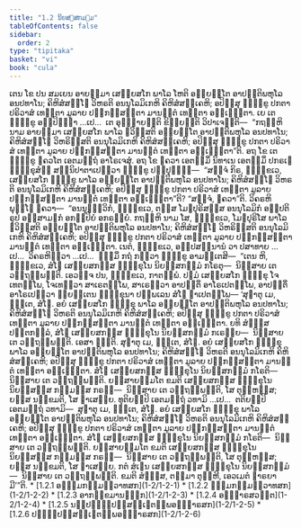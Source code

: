 ```yaml
---
title: "1.2 ນິຍສ຺ສກມ຺ມ"
tableOfContents: false
sidebar:
  order: 2
type: "tipitaka"
basket: "vi"
book: "cula"
---
```



<DynamicBreadcrumb />

<Division number="11" book="cula">

<Paragraph number="61" book="cula">
ເຕນ ໂຂ ປນ ສມເຍນ ອາຍສ຺ມາ ເສຍ຺ຍສໂກ ພາໂລ ໂຫຕິ ອພ຺ຍຕ຺ໂຕ ອາປຕ຺ຕິພຫຸໂລ ອນປທາໂນ; ຄິຫິສໍສຏ຺ໂຐ ວິຫຣຕິ ອນນຸໂລມິເກຫິ ຄິຫິສໍສຄ຺ເຄຫິ; ອປິສ຺ສຸ ຠິກ຺ຂູ ປກຕາ ປຣິວາສໍ ເທນ຺ຕາ ມູລາຍ ປຏິກສ຺ສນ຺ຕາ ມານຕ຺ຕໍ ເທນ຺ຕາ ອພ຺ເຠນ຺ຕາ. ເຍ ເຕ ຠິກ຺ຂູ ອປ຺ປິຈ຺ຉາ …ເປ…  ເຕ ອຸຊ຺ຌາຍນ຺ຕິ ຂິຍ຺ຍນ຺ຕິ ວິປາເຈນ຺ຕິ—  “ກຖຎ຺ຫິ ນາມ ອາຍສ຺ມາ ເສຍ຺ຍສໂກ ພາໂລ ຠວິສ຺ສຕິ ອພ຺ຍຕ຺ໂຕ ອາປຕ຺ຕິພຫຸໂລ ອນປທາໂນ; ຄິຫິສໍສຏ຺ໂຐ ວິຫຣິສ຺ສຕິ ອນນຸໂລມິເກຫິ ຄິຫິສໍສຄ຺ເຄຫິ; ອປິສ຺ສຸ ຠິກ຺ຂູ ປກຕາ ປຣິວາສໍ ເທນ຺ຕາ ມູລາຍ ປຏິກສ຺ສນ຺ຕາ ມານຕ຺ຕໍ ເທນ຺ຕາ ອພ຺ເຠນ຺ຕາ”ຕິ. ອຖ ໂຂ ເຕ ຠິກ຺ຂູ ຠຄວໂຕ ເອຕມຕ຺ຖໍ ອາໂຣເຈສຸໍ.


</Paragraph>

<Paragraph number="62" book="cula">
ອຖ ໂຂ ຠຄວາ ເອຕສ຺ມິໍ ນິທາເນ ເອຕສ຺ມິໍ ປກຣເຓ ຠິກ຺ຂຸສໍຆໍ ສນ຺ນິປາຕາເປຕ຺ວາ ຠິກ຺ຂູ ປຏິປຸຈ຺ຉິ—  “ສຈ຺ຈໍ ກິຣ, ຠິກ຺ຂເວ, ເສຍ຺ຍສໂກ ຠິກ຺ຂຸ ພາໂລ ອພ຺ຍຕ຺ໂຕ ອາປຕ຺ຕິພຫຸໂລ ອນປທາໂນ; ຄິຫິສໍສຏ຺ໂຐ ວິຫຣຕິ ອນນຸໂລມິເກຫິ ຄິຫິສໍສຄ຺ເຄຫິ; ອປິສ຺ສຸ ຠິກ຺ຂູ ປກຕາ ປຣິວາສໍ ເທນ຺ຕາ ມູລາຍ ປຏິກສ຺ສນ຺ຕາ ມານຕ຺ຕໍ ເທນ຺ຕາ ອພ຺ເຠນ຺ຕາ”ຕິ? “ສຈ຺ຈໍ, ຠຄວາ”ຕິ. ວິຄຣຫິ ພຸທ຺ໂຘ ຠຄວາ—  “ອນນຸຈ຺ຉວິກໍ, ຠິກ຺ຂເວ, ຕສ຺ສ ໂມຆປຸຣິສສ຺ສ ອນນຸໂລມິກໍ ອປ຺ປຕິຣູປໍ ອສ຺ສາມຓກໍ ອກປ຺ປິຍໍ ອກຣຓີຍໍ. ກຖຎ຺ຫິ ນາມ ໂສ, ຠິກ຺ຂເວ, ໂມຆປຸຣິໂສ ພາໂລ ຠວິສ຺ສຕິ ອພ຺ຍຕ຺ໂຕ ອາປຕ຺ຕິພຫຸໂລ ອນປທາໂນ; ຄິຫິສໍສຏ຺ໂຐ ວິຫຣິສ຺ສຕິ ອນນຸໂລມິເກຫິ ຄິຫິສໍສຄ຺ເຄຫິ; ອປິສ຺ສຸ ຠິກ຺ຂູ ປກຕາ ປຣິວາສໍ ເທນ຺ຕາ ມູລາຍ ປຏິກສ຺ສນ຺ຕາ ມານຕ຺ຕໍ ເທນ຺ຕາ ອພ຺ເຠນ຺ຕາ. ເນຕໍ, ຠິກ຺ຂເວ, ອປ຺ປສນ຺ນານໍ ວາ ປສາທາຍ …ເປ…  ວິຄຣຫິຕ຺ວາ …ເປ…  ຘມ຺ມິໍ ກຖໍ ກຕ຺ວາ ຠິກ຺ຂູ ອາມນ຺ເຕສິ—  “ເຕນ ຫິ, ຠິກ຺ຂເວ, ສໍໂຆ ເສຍ຺ຍສກສ຺ສ ຠິກ຺ຂຸໂນ ນິຍສ຺ສກມ຺ມໍ ກໂຣຕຸ—  ນິສ຺ສາຍ ເຕ ວຕ຺ຖພ຺ພນ຺ຕິ. ເອວຎ຺ຈ ປນ, ຠິກ຺ຂເວ, ກາຕພ຺ພໍ. ປຐມໍ ເສຍ຺ຍສໂກ ຠິກ຺ຂຸ ໂຈເທຕພ຺ໂພ, ໂຈເທຕ຺ວາ ສາເຣຕພ຺ໂພ, ສາເຣຕ຺ວາ ອາປຕ຺ຕິໍ ອາໂຣເປຕພ຺ໂພ, ອາປຕ຺ຕິໍ ອາໂຣເປຕ຺ວາ ພ຺ຍຕ຺ເຕນ ຠິກ຺ຂຸນາ ປຏິພເລນ ສໍໂຆ ຎາເປຕພ຺ໂພ—


</Paragraph>

</Division>
<Division number="12" book="cula">

<Paragraph number="63" book="cula">
‘ສຸຓາຕຸ ເມ, ຠນ຺ເຕ, ສໍໂຆ. ອຍໍ ເສຍ຺ຍສໂກ ຠິກ຺ຂຸ ພາໂລ ອພ຺ຍຕ຺ໂຕ ອາປຕ຺ຕິພຫຸໂລ ອນປທາໂນ; ຄິຫິສໍສຏ຺ໂຐ ວິຫຣຕິ ອນນຸໂລມິເກຫິ ຄິຫິສໍສຄ຺ເຄຫິ; ອປິສ຺ສຸ ຠິກ຺ຂູ ປກຕາ ປຣິວາສໍ ເທນ຺ຕາ ມູລາຍ ປຏິກສ຺ສນ຺ຕາ ມານຕ຺ຕໍ ເທນ຺ຕາ ອພ຺ເຠນ຺ຕາ. ຍທິ ສໍຆສ຺ສ ປຕ຺ຕກລ຺ລໍ, ສໍໂຆ ເສຍ຺ຍສກສ຺ສ ຠິກ຺ຂຸໂນ ນິຍສ຺ສກມ຺ມໍ ກເຣຍ຺ຍ—  ນິສ຺ສາຍ ເຕ ວຕ຺ຖພ຺ພນ຺ຕິ. ເອສາ ຎຕ຺ຕິ.


</Paragraph>

<Paragraph number="64" book="cula">
ສຸຓາຕຸ ເມ, ຠນ຺ເຕ, ສໍໂຆ. ອຍໍ ເສຍ຺ຍສໂກ ຠິກ຺ຂຸ ພາໂລ ອພ຺ຍຕ຺ໂຕ ອາປຕ຺ຕິພຫຸໂລ ອນປທາໂນ; ຄິຫິສໍສຏ຺ໂຐ ວິຫຣຕິ ອນນຸໂລມິເກຫິ ຄິຫິສໍສຄ຺ເຄຫິ; ອປິສ຺ສຸ ຠິກ຺ຂູ ປກຕາ ປຣິວາສໍ ເທນ຺ຕາ ມູລາຍ ປຏິກສ຺ສນ຺ຕາ ມານຕ຺ຕໍ ເທນ຺ຕາ ອພ຺ເຠນ຺ຕາ. ສໍໂຆ ເສຍ຺ຍສກສ຺ສ ຠິກ຺ຂຸໂນ ນິຍສ຺ສກມ຺ມໍ ກໂຣຕິ—  ນິສ຺ສາຍ ເຕ ວຕ຺ຖພ຺ພນ຺ຕິ. ຍສ຺ສາຍສ຺ມໂຕ ຂມຕິ ເສຍ຺ຍສກສ຺ສ ຠິກ຺ຂຸໂນ ນິຍສ຺ສສ຺ສ ກມ຺ມສ຺ສ ກຣຓໍ—  ນິສ຺ສາຍ ເຕ ວຕ຺ຖພ຺ພນ຺ຕິ, ໂສ ຕຸຓ຺ຫສ຺ສ; ຍສ຺ສ ນກ຺ຂມຕິ, ໂສ ຠາເສຍ຺ຍ.


</Paragraph>

<Paragraph number="65" book="cula">
ທຸຕິຍມ຺ປິ ເອຕມຕ຺ຖໍ ວທາມິ …ເປ…  ຕຕິຍມ຺ປິ ເອຕມຕ຺ຖໍ ວທາມິ—  ສຸຓາຕຸ ເມ, ຠນ຺ເຕ, ສໍໂຆ. ອຍໍ ເສຍ຺ຍສໂກ ຠິກ຺ຂຸ ພາໂລ ອພ຺ຍຕ຺ໂຕ ອາປຕ຺ຕິພຫຸໂລ ອນປທາໂນ; ຄິຫິສໍສຏ຺ໂຐ ວິຫຣຕິ ອນນຸໂລມິເກຫິ ຄິຫິສໍສຄ຺ເຄຫິ; ອປິສ຺ສຸ ຠິກ຺ຂູ ປກຕາ ປຣິວາສໍ ເທນ຺ຕາ ມູລາຍ ປຏິກສ຺ສນ຺ຕາ ມານຕ຺ຕໍ ເທນ຺ຕາ ອພ຺ເຠນ຺ຕາ. ສໍໂຆ ເສຍ຺ຍສກສ຺ສ ຠິກ຺ຂຸໂນ ນິຍສ຺ສກມ຺ມໍ ກໂຣຕິ—  ນິສ຺ສາຍ ເຕ ວຕ຺ຖພ຺ພນ຺ຕິ. ຍສ຺ສາຍສ຺ມໂຕ ຂມຕິ ເສຍ຺ຍສກສ຺ສ ຠິກ຺ຂຸໂນ ນິຍສ຺ສສ຺ສ ກມ຺ມສ຺ສ ກຣຓໍ—  ນິສ຺ສາຍ ເຕ ວຕ຺ຖພ຺ພນ຺ຕິ, ໂສ ຕຸຓ຺ຫສ຺ສ; ຍສ຺ສ ນກ຺ຂມຕິ, ໂສ ຠາເສຍ຺ຍ.


</Paragraph>

<Paragraph number="66" book="cula">
ກຕໍ ສໍເຆນ ເສຍ຺ຍສກສ຺ສ ຠິກ຺ຂຸໂນ ນິຍສ຺ສກມ຺ມໍ—  ນິສ຺ສາຍ ເຕ ວຕ຺ຖພ຺ພນ຺ຕິ. ຂມຕິ ສໍຆສ຺ສ, ຕສ຺ມາ ຕຸຓ຺ຫີ, ເອວເມຕໍ ຘາຣຍາມີ’”ຕິ.

</Paragraph>
</Division>

<TableOfContents book="cula" section="1.2">
* [1.2.1 ອຘມ຺ມກມ຺ມທ຺ວາທສກ](1-2/1-2-1)
* [1.2.2 ຘມ຺ມກມ຺ມທ຺ວາທສກ](1-2/1-2-2)
* [1.2.3 ອາກງ຺ຂມານຉກ຺ກ](1-2/1-2-3)
* [1.2.4 ອຏ຺ຐາຣສວຕ຺ຕ](1-2/1-2-4)
* [1.2.5 ນປ຺ປຏິປ຺ປສ຺ສມ຺ເຠຕພ຺ພອຏ຺ຐາຣສກ](1-2/1-2-5)
* [1.2.6 ປຏິປ຺ປສ຺ສມ຺ເຠຕພ຺ພອຏ຺ຐາຣສກ](1-2/1-2-6)
</TableOfContents>